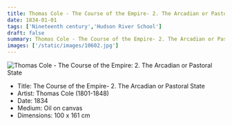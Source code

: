 ```yaml
---
title: Thomas Cole - The Course of the Empire- 2. The Arcadian or Pastoral State
date: 1834-01-01
tags: ['Nineteenth century','Hudson River School']
draft: false
summary: Thomas Cole - The Course of the Empire- 2. The Arcadian or Pastoral State
images: ['/static/images/10602.jpg']
---
```


![Thomas Cole - The Course of the Empire: 2. The Arcadian or Pastoral State](/static/images/10602.jpg)

* Title: The Course of the Empire- 2. The Arcadian or Pastoral State
* Artist: Thomas Cole (1801-1848)
* Date: 1834
* Medium: Oil on canvas
* Dimensions: 100 x 161 cm


